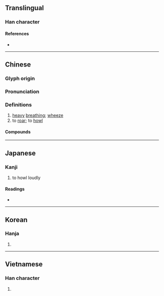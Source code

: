 {{character info}}
==Translingual==

===Han character===
{{Han char|rn=30|rad=口|as=07|sn=10|four=64047|canj=RJKD|ids=⿰口孝}}

====References====
* {{Han ref|kx=0190.260|dkj=03659|dj=0410.070|hdz=10625.040|uh=54EE|ud=21742|bh=ADFD|bd=44541}}

----

==Chinese==
{{zh-forms}}

===Glyph origin===
{{Han etym}}

===Pronunciation===
{{zh-pron
|m=哮
|c=haau1
|mn=hàu/twv:háu/qz,xm,zz:hau
|mn-t=hao1
|mc=y
|oc=y
|cat=n,v
}}

===Definitions===
{{zh-hanzi}}

# [[heavy]] [[breathing]]; [[wheeze]]
# to [[roar]]; to [[howl]]

====Compounds====
{{zh-der|哮吼|哮喘|哮闞|哮虎|咆哮|狂哮|訇哮}}

----

==Japanese==

===Kanji===
{{ja-kanji|grade=|rs=口07}}

# to howl loudly

====Readings====
* {{ja-readings
|goon=きょう<けふ
|kanon=こう<かふ
|kun=た-ける, ほ-える
}}

----

==Korean==

===Hanja===
{{ko-hanja|효}}

# {{rfdef|ko|sort=口07}}

----

==Vietnamese==

===Han character===
{{vi-readings|readings=hao|sort=口07}}

# {{rfdef|vi|sort=口07}}